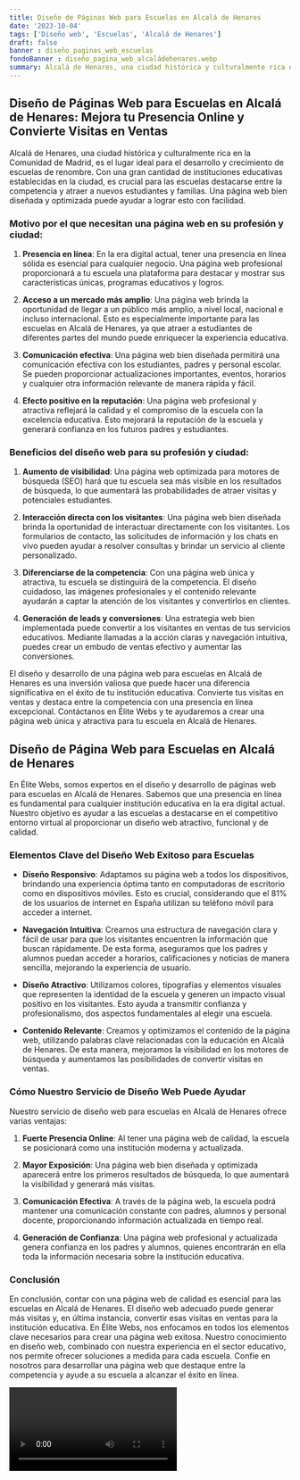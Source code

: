 ```yaml
---
title: Diseño de Páginas Web para Escuelas en Alcalá de Henares
date: '2023-10-04'
tags: ['Diseño web', 'Escuelas', 'Alcalá de Henares']
draft: false
banner : diseño_paginas_web_escuelas
fondoBanner : diseño_pagina_web_alcaládehenares.webp
summary: Alcalá de Henares, una ciudad histórica y culturalmente rica en la Comunidad de Madrid, es el lugar ideal para el desarrollo y crecimiento de escuelas de renombre. Con una gran cantidad de instituciones educativas establecidas en la ciudad, es crucial para las escuelas destacarse entre la competencia y atraer a nuevos estudiantes y familias. Una página web bien diseñada y optimizada puede ayudar a lograr esto con facilidad.
---
```


## Diseño de Páginas Web para Escuelas en Alcalá de Henares: Mejora tu Presencia Online y Convierte Visitas en Ventas

Alcalá de Henares, una ciudad histórica y culturalmente rica en la Comunidad de Madrid, es el lugar ideal para el desarrollo y crecimiento de escuelas de renombre. Con una gran cantidad de instituciones educativas establecidas en la ciudad, es crucial para las escuelas destacarse entre la competencia y atraer a nuevos estudiantes y familias. Una página web bien diseñada y optimizada puede ayudar a lograr esto con facilidad.

### Motivo por el que necesitan una página web en su profesión y ciudad:

1. **Presencia en línea**: En la era digital actual, tener una presencia en línea sólida es esencial para cualquier negocio. Una página web profesional proporcionará a tu escuela una plataforma para destacar y mostrar sus características únicas, programas educativos y logros.

2. **Acceso a un mercado más amplio**: Una página web brinda la oportunidad de llegar a un público más amplio, a nivel local, nacional e incluso internacional. Esto es especialmente importante para las escuelas en Alcalá de Henares, ya que atraer a estudiantes de diferentes partes del mundo puede enriquecer la experiencia educativa.

3. **Comunicación efectiva**: Una página web bien diseñada permitirá una comunicación efectiva con los estudiantes, padres y personal escolar. Se pueden proporcionar actualizaciones importantes, eventos, horarios y cualquier otra información relevante de manera rápida y fácil.

4. **Efecto positivo en la reputación**: Una página web profesional y atractiva reflejará la calidad y el compromiso de la escuela con la excelencia educativa. Esto mejorará la reputación de la escuela y generará confianza en los futuros padres y estudiantes.

### Beneficios del diseño web para su profesión y ciudad:

1. **Aumento de visibilidad**: Una página web optimizada para motores de búsqueda (SEO) hará que tu escuela sea más visible en los resultados de búsqueda, lo que aumentará las probabilidades de atraer visitas y potenciales estudiantes.

2. **Interacción directa con los visitantes**: Una página web bien diseñada brinda la oportunidad de interactuar directamente con los visitantes. Los formularios de contacto, las solicitudes de información y los chats en vivo pueden ayudar a resolver consultas y brindar un servicio al cliente personalizado.

3. **Diferenciarse de la competencia**: Con una página web única y atractiva, tu escuela se distinguirá de la competencia. El diseño cuidadoso, las imágenes profesionales y el contenido relevante ayudarán a captar la atención de los visitantes y convertirlos en clientes.

4. **Generación de leads y conversiones**: Una estrategia web bien implementada puede convertir a los visitantes en ventas de tus servicios educativos. Mediante llamadas a la acción claras y navegación intuitiva, puedes crear un embudo de ventas efectivo y aumentar las conversiones.

El diseño y desarrollo de una página web para escuelas en Alcalá de Henares es una inversión valiosa que puede hacer una diferencia significativa en el éxito de tu institución educativa. Convierte tus visitas en ventas y destaca entre la competencia con una presencia en línea excepcional. Contáctanos en Élite Webs y te ayudaremos a crear una página web única y atractiva para tu escuela en Alcalá de Henares.

<GifSeo />

<Cta />

## Diseño de Página Web para Escuelas en Alcalá de Henares

En Élite Webs, somos expertos en el diseño y desarrollo de páginas web para escuelas en Alcalá de Henares. Sabemos que una presencia en línea es fundamental para cualquier institución educativa en la era digital actual. Nuestro objetivo es ayudar a las escuelas a destacarse en el competitivo entorno virtual al proporcionar un diseño web atractivo, funcional y de calidad.

### Elementos Clave del Diseño Web Exitoso para Escuelas

- **Diseño Responsivo**: Adaptamos su página web a todos los dispositivos, brindando una experiencia óptima tanto en computadoras de escritorio como en dispositivos móviles. Esto es crucial, considerando que el 81% de los usuarios de internet en España utilizan su teléfono móvil para acceder a internet.

- **Navegación Intuitiva**: Creamos una estructura de navegación clara y fácil de usar para que los visitantes encuentren la información que buscan rápidamente. De esta forma, aseguramos que los padres y alumnos puedan acceder a horarios, calificaciones y noticias de manera sencilla, mejorando la experiencia de usuario.

- **Diseño Atractivo**: Utilizamos colores, tipografías y elementos visuales que representen la identidad de la escuela y generen un impacto visual positivo en los visitantes. Esto ayuda a transmitir confianza y profesionalismo, dos aspectos fundamentales al elegir una escuela.

- **Contenido Relevante**: Creamos y optimizamos el contenido de la página web, utilizando palabras clave relacionadas con la educación en Alcalá de Henares. De esta manera, mejoramos la visibilidad en los motores de búsqueda y aumentamos las posibilidades de convertir visitas en ventas.

### Cómo Nuestro Servicio de Diseño Web Puede Ayudar

Nuestro servicio de diseño web para escuelas en Alcalá de Henares ofrece varias ventajas:

1. **Fuerte Presencia Online**: Al tener una página web de calidad, la escuela se posicionará como una institución moderna y actualizada.

2. **Mayor Exposición**: Una página web bien diseñada y optimizada aparecerá entre los primeros resultados de búsqueda, lo que aumentará la visibilidad y generará más visitas.

3. **Comunicación Efectiva**: A través de la página web, la escuela podrá mantener una comunicación constante con padres, alumnos y personal docente, proporcionando información actualizada en tiempo real.

4. **Generación de Confianza**: Una página web profesional y actualizada genera confianza en los padres y alumnos, quienes encontrarán en ella toda la información necesaria sobre la institución educativa.

### Conclusión

En conclusión, contar con una página web de calidad es esencial para las escuelas en Alcalá de Henares. El diseño web adecuado puede generar más visitas y, en última instancia, convertir esas visitas en ventas para la institución educativa. En Élite Webs, nos enfocamos en todos los elementos clave necesarios para crear una página web exitosa. Nuestro conocimiento en diseño web, combinado con nuestra experiencia en el sector educativo, nos permite ofrecer soluciones a medida para cada escuela. Confíe en nosotros para desarrollar una página web que destaque entre la competencia y ayude a su escuela a alcanzar el éxito en línea.

<Video />

<CtaBot job='Escuelas' city='Alcalá de Henares'/>

<Gmaps query='Alcalá de Henares+españa+maps' />
